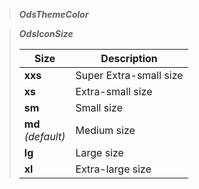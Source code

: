 
> **_OdsThemeColor_**
>
> <OdsThemeColorIntents />

> **_OdsIconSize_**
>
> | Size                   | Description      |
> |------------------------|------------------|
> | **xxs**                | Super Extra-small size |
> | **xs**                 | Extra-small size |
> | **sm**                 | Small size       |
> | **md**<br/>_(default)_ | Medium size      |
> | **lg**                 | Large size       |
> | **xl**                 | Extra-large size |

